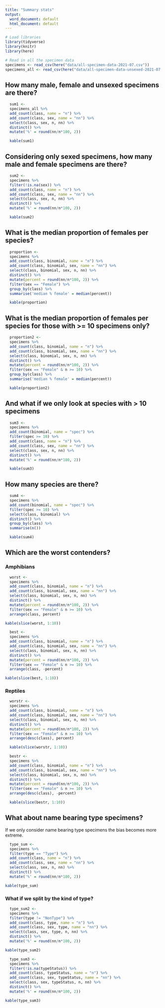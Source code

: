 ```yaml
---
title: "Summary stats"
output:
  word_document: default
  html_document: default
---
```


```r
# Load libraries
library(tidyverse)
library(knitr)
library(here)
```

```r
# Read in all the specimen data
specimens <- read_csv(here("data/all-specimen-data-2021-07.csv")) 
specimens_all <- read_csv(here("data/all-specimen-data-unsexed-2021-07.csv")) 
```

## How many male, female and unsexed specimens are there?

```r
  sum1 <-
  specimens_all %>%
  add_count(class, name = "n") %>%
  add_count(class, sex, name = "nn") %>%
  select(class, sex, n, nn) %>%
  distinct() %>%
  mutate('%' = round(nn/n*100, 2))

  kable(sum1)
```

## Considering only sexed specimens, how many male and female specimens are there?

```r
  sum2 <-
  specimens %>%
  filter(!is.na(sex)) %>%
  add_count(class, name = "n") %>%
  add_count(class, sex, name = "nn") %>%
  select(class, sex, n, nn) %>%
  distinct() %>%
  mutate('%' = round(nn/n*100, 2))

  kable(sum2)
```

## What is the median proportion of females per species?

```r
  proportion <-
  specimens %>%
  add_count(class, binomial, name = "n") %>%
  add_count(class, binomial, sex, name = "nn") %>%
  select(class, binomial, sex, n, nn) %>%
  distinct() %>%
  mutate(percent = round(nn/n*100, 2)) %>%
  filter(sex == "Female") %>%
  group_by(class) %>%
  summarise('median % female' = median(percent))

  kable(proportion)
```

## What is the median proportion of females per species for those with >= 10 specimens only?

```r
  proportion2 <-
  specimens %>%
  add_count(class, binomial, name = "n") %>%
  add_count(class, binomial, sex, name = "nn") %>%
  select(class, binomial, sex, n, nn) %>%
  distinct() %>%
  mutate(percent = round(nn/n*100, 2)) %>%
  filter(sex == "Female" & n >= 10) %>%
  group_by(class) %>%
  summarise('median % female' = median(percent))

  kable(proportion2)
```

## And what if we only look at species with > 10 specimens

```r
  sum3 <-
  specimens %>%
  add_count(binomial, name = "spec") %>%
  filter(spec >= 10) %>%
  add_count(class, name = "n") %>%
  add_count(class, sex, name = "nn") %>%
  select(class, sex, n, nn) %>%
  distinct() %>%
  mutate('%' = round(nn/n*100, 2))

  kable(sum3)
```

## How many species are there?
```r
  sum4 <-
  specimens %>%
  add_count(binomial, name = "spec") %>%
  filter(spec >= 10) %>%
  select(class, binomial) %>%
  distinct() %>%
  group_by(class) %>%
  summarise(n())

  kable(sum4)
```

## Which are the worst contenders?
### Amphibians
```r
  worst <-
  specimens %>%
  add_count(class, binomial, name = "n") %>%
  add_count(class, binomial, sex, name = "nn") %>%
  select(class, binomial, sex, n, nn) %>%
  distinct() %>%
  mutate(percent = round(nn/n*100, 2)) %>%
  filter(sex == "Female" & n >= 10) %>%
  arrange(class, percent)

kable(slice(worst, 1:10))
```

```r
  best <-
  specimens %>%
  add_count(class, binomial, name = "n") %>%
  add_count(class, binomial, sex, name = "nn") %>%
  select(class, binomial, sex, n, nn) %>%
  distinct() %>%
  mutate(percent = round(nn/n*100, 2)) %>%
  filter(sex == "Female" & n >= 10) %>%
  arrange(class, -percent)

kable(slice(best, 1:10))
```

### Reptiles
```r
  worstr <-
  specimens %>%
  add_count(class, binomial, name = "n") %>%
  add_count(class, binomial, sex, name = "nn") %>%
  select(class, binomial, sex, n, nn) %>%
  distinct() %>%
  mutate(percent = round(nn/n*100, 2)) %>%
  filter(sex == "Female" & n >= 10) %>%
  arrange(desc(class), percent)

  kable(slice(worstr, 1:10))
```

```r
  bestr <-
  specimens %>%
  add_count(class, binomial, name = "n") %>%
  add_count(class, binomial, sex, name = "nn") %>%
  select(class, binomial, sex, n, nn) %>%
  distinct() %>%
  mutate(percent = round(nn/n*100, 2)) %>%
  filter(sex == "Female" & n >= 10) %>%
  arrange(desc(class), -percent)

  kable(slice(bestr, 1:10))
```

## What about name bearing type specimens?
If we only consider name bearing type specimens the bias becomes more extreme. 

```r
  type_sum <-
  specimens %>%
  filter(type == "Type") %>%
  add_count(class, name = "n") %>%
  add_count(class, sex, name = "nn") %>%
  select(class, sex, n, nn) %>%
  distinct() %>%
  mutate('%' = round(nn/n*100, 2))

kable(type_sum)
```

### What if we split by the kind of type?

```r
  type_sum2 <-
  specimens %>%
  filter(type != "NonType") %>%
  add_count(class, type, name = "n") %>%
  add_count(class, sex, type, name = "nn") %>%
  select(class, sex, type, n, nn) %>%
  distinct() %>%
  mutate('%' = round(nn/n*100, 2))

kable(type_sum2)
```


```r
  type_sum3 <-
  specimens %>%
  filter(!is.na(typeStatus)) %>%
  add_count(class, typeStatus, name = "n") %>%
  add_count(class, sex, typeStatus, name = "nn") %>%
  select(class, sex, typeStatus, n, nn) %>%
  distinct() %>%
  mutate('%' = round(nn/n*100, 2))

kable(type_sum3)
```
